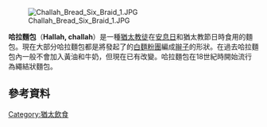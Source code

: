 [[Image:Challah_Bread_Six_Braid_1.JPG|thumb]]

'''哈拉麵包'''（'''Hallah, challah'''）是一種[[猶太教徒|猶太教徒]]在[[安息日|安息日]]和猶太教節日時食用的麵包。現在大部分哈拉麵包都是將發起了的[[白麵粉團|白麵粉團]]編成[[辮子|辮子]]的形狀{{r|Ostrove 2013}}。在過去哈拉麵包內一般不會加入黃油和牛奶，但現在已有改變。哈拉麵包在18世紀時開始流行為繩結狀麵包。

==參考資料==
{{reflist |refs=
<ref name="Ostrove 2013">{{cite book
 |title=香噴噴的探訪日
 |author=[[凱倫·奧斯托羅維亞|凱倫·奧斯托羅維亞]]
 |publisher=文林出版有限公司
 |isbn=978-962-8949-85-4
 |language=zh-hant }}</ref>
}}

[[Category:猶太飲食|Category:猶太飲食]]